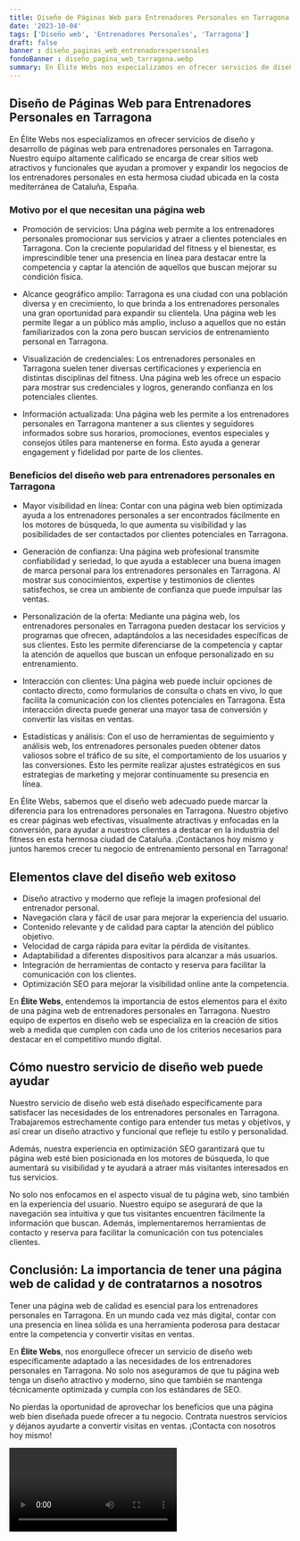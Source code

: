```yaml
---
title: Diseño de Páginas Web para Entrenadores Personales en Tarragona
date: '2023-10-04'
tags: ['Diseño web', 'Entrenadores Personales', 'Tarragona']
draft: false
banner : diseño_paginas_web_entrenadorespersonales
fondoBanner : diseño_pagina_web_tarragona.webp
summary: En Élite Webs nos especializamos en ofrecer servicios de diseño y desarrollo de páginas web para entrenadores personales en Tarragona. Nuestro equipo altamente calificado se encarga de crear sitios web atractivos y funcionales que ayudan a promover y expandir los negocios de los entrenadores personales en esta hermosa ciudad ubicada en la costa mediterránea de Cataluña, España.
---
```


## Diseño de Páginas Web para Entrenadores Personales en Tarragona

En Élite Webs nos especializamos en ofrecer servicios de diseño y desarrollo de páginas web para entrenadores personales en Tarragona. Nuestro equipo altamente calificado se encarga de crear sitios web atractivos y funcionales que ayudan a promover y expandir los negocios de los entrenadores personales en esta hermosa ciudad ubicada en la costa mediterránea de Cataluña, España.

### Motivo por el que necesitan una página web

* Promoción de servicios: Una página web permite a los entrenadores personales promocionar sus servicios y atraer a clientes potenciales en Tarragona. Con la creciente popularidad del fitness y el bienestar, es imprescindible tener una presencia en línea para destacar entre la competencia y captar la atención de aquellos que buscan mejorar su condición física.

* Alcance geográfico amplio: Tarragona es una ciudad con una población diversa y en crecimiento, lo que brinda a los entrenadores personales una gran oportunidad para expandir su clientela. Una página web les permite llegar a un público más amplio, incluso a aquellos que no están familiarizados con la zona pero buscan servicios de entrenamiento personal en Tarragona.

* Visualización de credenciales: Los entrenadores personales en Tarragona suelen tener diversas certificaciones y experiencia en distintas disciplinas del fitness. Una página web les ofrece un espacio para mostrar sus credenciales y logros, generando confianza en los potenciales clientes.

* Información actualizada: Una página web les permite a los entrenadores personales en Tarragona mantener a sus clientes y seguidores informados sobre sus horarios, promociones, eventos especiales y consejos útiles para mantenerse en forma. Esto ayuda a generar engagement y fidelidad por parte de los clientes.

### Beneficios del diseño web para entrenadores personales en Tarragona

* Mayor visibilidad en línea: Contar con una página web bien optimizada ayuda a los entrenadores personales a ser encontrados fácilmente en los motores de búsqueda, lo que aumenta su visibilidad y las posibilidades de ser contactados por clientes potenciales en Tarragona.

* Generación de confianza: Una página web profesional transmite confiabilidad y seriedad, lo que ayuda a establecer una buena imagen de marca personal para los entrenadores personales en Tarragona. Al mostrar sus conocimientos, expertise y testimonios de clientes satisfechos, se crea un ambiente de confianza que puede impulsar las ventas.

* Personalización de la oferta: Mediante una página web, los entrenadores personales en Tarragona pueden destacar los servicios y programas que ofrecen, adaptándolos a las necesidades específicas de sus clientes. Esto les permite diferenciarse de la competencia y captar la atención de aquellos que buscan un enfoque personalizado en su entrenamiento.

* Interacción con clientes: Una página web puede incluir opciones de contacto directo, como formularios de consulta o chats en vivo, lo que facilita la comunicación con los clientes potenciales en Tarragona. Esta interacción directa puede generar una mayor tasa de conversión y convertir las visitas en ventas.

* Estadísticas y análisis: Con el uso de herramientas de seguimiento y análisis web, los entrenadores personales pueden obtener datos valiosos sobre el tráfico de su site, el comportamiento de los usuarios y las conversiones. Esto les permite realizar ajustes estratégicos en sus estrategias de marketing y mejorar continuamente su presencia en línea.

En Élite Webs, sabemos que el diseño web adecuado puede marcar la diferencia para los entrenadores personales en Tarragona. Nuestro objetivo es crear páginas web efectivas, visualmente atractivas y enfocadas en la conversión, para ayudar a nuestros clientes a destacar en la industria del fitness en esta hermosa ciudad de Cataluña. ¡Contáctanos hoy mismo y juntos haremos crecer tu negocio de entrenamiento personal en Tarragona!

<GifSeo />

<Cta />

## Elementos clave del diseño web exitoso

- Diseño atractivo y moderno que refleje la imagen profesional del entrenador personal.
- Navegación clara y fácil de usar para mejorar la experiencia del usuario.
- Contenido relevante y de calidad para captar la atención del público objetivo.
- Velocidad de carga rápida para evitar la pérdida de visitantes.
- Adaptabilidad a diferentes dispositivos para alcanzar a más usuarios.
- Integración de herramientas de contacto y reserva para facilitar la comunicación con los clientes.
- Optimización SEO para mejorar la visibilidad online ante la competencia.

En **Élite Webs**, entendemos la importancia de estos elementos para el éxito de una página web de entrenadores personales en Tarragona. Nuestro equipo de expertos en diseño web se especializa en la creación de sitios web a medida que cumplen con cada uno de los criterios necesarios para destacar en el competitivo mundo digital.

## Cómo nuestro servicio de diseño web puede ayudar

Nuestro servicio de diseño web está diseñado específicamente para satisfacer las necesidades de los entrenadores personales en Tarragona. Trabajaremos estrechamente contigo para entender tus metas y objetivos, y así crear un diseño atractivo y funcional que refleje tu estilo y personalidad.

Además, nuestra experiencia en optimización SEO garantizará que tu página web esté bien posicionada en los motores de búsqueda, lo que aumentará su visibilidad y te ayudará a atraer más visitantes interesados en tus servicios.

No solo nos enfocamos en el aspecto visual de tu página web, sino también en la experiencia del usuario. Nuestro equipo se asegurará de que la navegación sea intuitiva y que tus visitantes encuentren fácilmente la información que buscan. Además, implementaremos herramientas de contacto y reserva para facilitar la comunicación con tus potenciales clientes.

## Conclusión: La importancia de tener una página web de calidad y de contratarnos a nosotros

Tener una página web de calidad es esencial para los entrenadores personales en Tarragona. En un mundo cada vez más digital, contar con una presencia en línea sólida es una herramienta poderosa para destacar entre la competencia y convertir visitas en ventas.

En **Élite Webs**, nos enorgullece ofrecer un servicio de diseño web específicamente adaptado a las necesidades de los entrenadores personales en Tarragona. No solo nos aseguramos de que tu página web tenga un diseño atractivo y moderno, sino que también se mantenga técnicamente optimizada y cumpla con los estándares de SEO.

No pierdas la oportunidad de aprovechar los beneficios que una página web bien diseñada puede ofrecer a tu negocio. Contrata nuestros servicios y déjanos ayudarte a convertir visitas en ventas. ¡Contacta con nosotros hoy mismo!

<Video />

<CtaBot job='Entrenadores Personales' city='Tarragona'/>

<Gmaps query='Tarragona+españa+maps' />